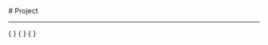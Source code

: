 
<BaseLayout title="Project">
  <BaseCard title="Project">
# Project

---

  </BaseCard>
  {
  <ProjectCard
    title="Assessment System"
    image="/image/assessment-system.webp"
    desc="A student assessment management system"
    url="https://github.com/merlette/assessment-system"
    badge="spring-boot"
    target="_self"
  />
  }
  {
  <ProjectCard
    title="Triluminous"
    image="/image/triluminous.webp"
    desc="Triluminous Academy Official Website"
    url="https://github.com/merlette/triluminous"
    badge="Astro"
    target="_self"
  />
  }
  {
  <ProjectCard
    title="Turing"
    image="/image/turing.webp"
    desc="Turing Club Official Website"
    url="https://github.com/merlette/turing"
    badge="Astro"
    target="_self"
  />
  }
</BaseLayout>

